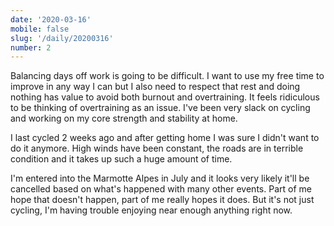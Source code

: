 ```yaml
---
date: '2020-03-16'
mobile: false
slug: '/daily/20200316'
number: 2
---
```


Balancing days off work is going to be difficult. I want to use my free time to improve in any way I can but I also need to respect that rest and doing nothing has value to avoid both burnout and overtraining. It feels ridiculous to be thinking of overtraining as an issue. I've been very slack on cycling and working on my core strength and stability at home.

I last cycled 2 weeks ago and after getting home I was sure I didn't want to do it anymore. High winds have been constant, the roads are in terrible condition and it takes up such a huge amount of time.

I'm entered into the Marmotte Alpes in July and it looks very likely it'll be cancelled based on what's happened with many other events. Part of me hope that doesn't happen, part of me really hopes it does. But it's not just cycling, I'm having trouble enjoying near enough anything right now.
